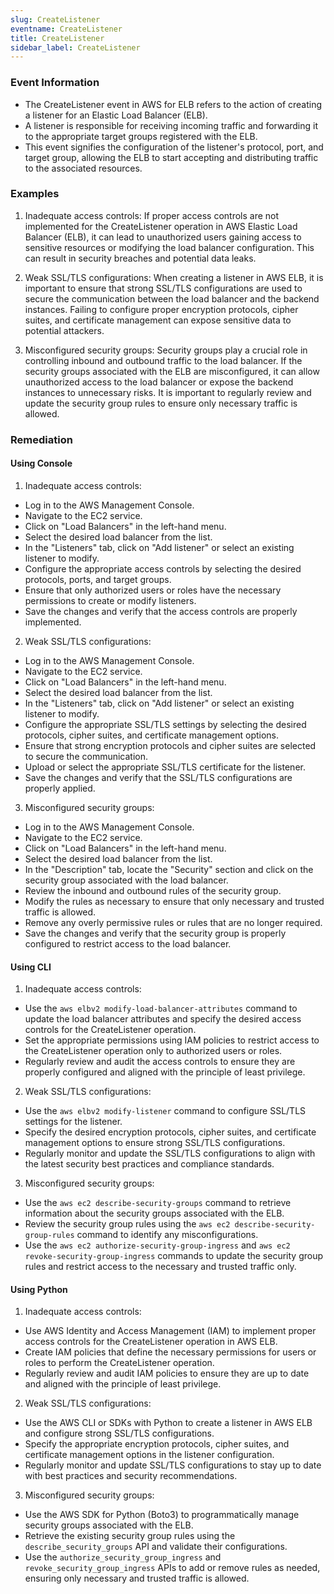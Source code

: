 ```yaml
--- 
slug: CreateListener
eventname: CreateListener
title: CreateListener
sidebar_label: CreateListener
---
```

                       
### Event Information

- The CreateListener event in AWS for ELB refers to the action of creating a listener for an Elastic Load Balancer (ELB).
- A listener is responsible for receiving incoming traffic and forwarding it to the appropriate target groups registered with the ELB.
- This event signifies the configuration of the listener's protocol, port, and target group, allowing the ELB to start accepting and distributing traffic to the associated resources.


### Examples

1. Inadequate access controls: If proper access controls are not implemented for the CreateListener operation in AWS Elastic Load Balancer (ELB), it can lead to unauthorized users gaining access to sensitive resources or modifying the load balancer configuration. This can result in security breaches and potential data leaks.

2. Weak SSL/TLS configurations: When creating a listener in AWS ELB, it is important to ensure that strong SSL/TLS configurations are used to secure the communication between the load balancer and the backend instances. Failing to configure proper encryption protocols, cipher suites, and certificate management can expose sensitive data to potential attackers.

3. Misconfigured security groups: Security groups play a crucial role in controlling inbound and outbound traffic to the load balancer. If the security groups associated with the ELB are misconfigured, it can allow unauthorized access to the load balancer or expose the backend instances to unnecessary risks. It is important to regularly review and update the security group rules to ensure only necessary traffic is allowed.

### Remediation

#### Using Console

1. Inadequate access controls:
- Log in to the AWS Management Console.
- Navigate to the EC2 service.
- Click on "Load Balancers" in the left-hand menu.
- Select the desired load balancer from the list.
- In the "Listeners" tab, click on "Add listener" or select an existing listener to modify.
- Configure the appropriate access controls by selecting the desired protocols, ports, and target groups.
- Ensure that only authorized users or roles have the necessary permissions to create or modify listeners.
- Save the changes and verify that the access controls are properly implemented.

2. Weak SSL/TLS configurations:
- Log in to the AWS Management Console.
- Navigate to the EC2 service.
- Click on "Load Balancers" in the left-hand menu.
- Select the desired load balancer from the list.
- In the "Listeners" tab, click on "Add listener" or select an existing listener to modify.
- Configure the appropriate SSL/TLS settings by selecting the desired protocols, cipher suites, and certificate management options.
- Ensure that strong encryption protocols and cipher suites are selected to secure the communication.
- Upload or select the appropriate SSL/TLS certificate for the listener.
- Save the changes and verify that the SSL/TLS configurations are properly applied.

3. Misconfigured security groups:
- Log in to the AWS Management Console.
- Navigate to the EC2 service.
- Click on "Load Balancers" in the left-hand menu.
- Select the desired load balancer from the list.
- In the "Description" tab, locate the "Security" section and click on the security group associated with the load balancer.
- Review the inbound and outbound rules of the security group.
- Modify the rules as necessary to ensure that only necessary and trusted traffic is allowed.
- Remove any overly permissive rules or rules that are no longer required.
- Save the changes and verify that the security group is properly configured to restrict access to the load balancer.

#### Using CLI

1. Inadequate access controls:
- Use the `aws elbv2 modify-load-balancer-attributes` command to update the load balancer attributes and specify the desired access controls for the CreateListener operation.
- Set the appropriate permissions using IAM policies to restrict access to the CreateListener operation only to authorized users or roles.
- Regularly review and audit the access controls to ensure they are properly configured and aligned with the principle of least privilege.

2. Weak SSL/TLS configurations:
- Use the `aws elbv2 modify-listener` command to configure SSL/TLS settings for the listener.
- Specify the desired encryption protocols, cipher suites, and certificate management options to ensure strong SSL/TLS configurations.
- Regularly monitor and update the SSL/TLS configurations to align with the latest security best practices and compliance standards.

3. Misconfigured security groups:
- Use the `aws ec2 describe-security-groups` command to retrieve information about the security groups associated with the ELB.
- Review the security group rules using the `aws ec2 describe-security-group-rules` command to identify any misconfigurations.
- Use the `aws ec2 authorize-security-group-ingress` and `aws ec2 revoke-security-group-ingress` commands to update the security group rules and restrict access to the necessary and trusted traffic only.

#### Using Python

1. Inadequate access controls:
- Use AWS Identity and Access Management (IAM) to implement proper access controls for the CreateListener operation in AWS ELB.
- Create IAM policies that define the necessary permissions for users or roles to perform the CreateListener operation.
- Regularly review and audit IAM policies to ensure they are up to date and aligned with the principle of least privilege.

2. Weak SSL/TLS configurations:
- Use the AWS CLI or SDKs with Python to create a listener in AWS ELB and configure strong SSL/TLS configurations.
- Specify the appropriate encryption protocols, cipher suites, and certificate management options in the listener configuration.
- Regularly monitor and update SSL/TLS configurations to stay up to date with best practices and security recommendations.

3. Misconfigured security groups:
- Use the AWS SDK for Python (Boto3) to programmatically manage security groups associated with the ELB.
- Retrieve the existing security group rules using the `describe_security_groups` API and validate their configurations.
- Use the `authorize_security_group_ingress` and `revoke_security_group_ingress` APIs to add or remove rules as needed, ensuring only necessary and trusted traffic is allowed.


 